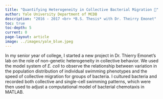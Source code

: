 ```yaml
---
title: "Quantifying Heterogeneity in Collective Bacterial Migration 🔬"
author: Yale University Department of MCDB
description: "2016 - 2017 <br> *B.S. Thesis* with Dr. Theirry Emonet"
toc: true
toc-depth: 5
current: 0
page-layout: article
image: ../images/yale_blue.jpeg
---
```


In my senior year of college, I started a new project in Dr. Thierry Emonet’s lab on the role of non-genetic heterogeneity in collective behavior.  We used the model system of *E. coli* to observe the relationship between variation in the population distribution of individual swimming phenotypes and the speed of collective migration for groups of bacteria. I cultured bacteria and recorded both collective and single-cell swimming patterns, which were then used to adjust a computational model of bacterial chemotaxis in MATLAB. 